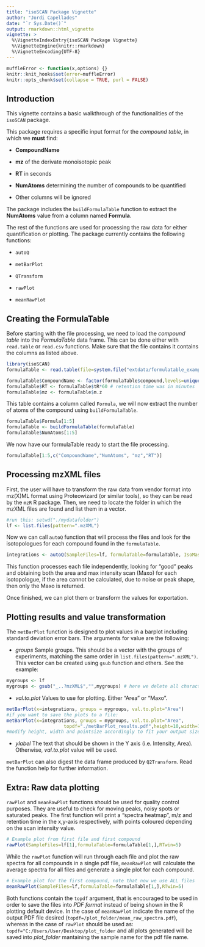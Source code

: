 ```yaml
---
title: "isoSCAN Package Vignette"
author: "Jordi Capellades"
date: "`r Sys.Date()`"
output: rmarkdown::html_vignette
vignette: >
  %\VignetteIndexEntry{isoSCAN Package Vignette}
  %\VignetteEngine{knitr::rmarkdown}
  %\VignetteEncoding{UTF-8}
---
```

```r
muffleError <- function(x,options) {}
knitr::knit_hooks$set(error=muffleError)
knitr::opts_chunk$set(collapse = TRUE, purl = FALSE)
```
## Introduction
This vignette contains a basic walkthrough of the functionalities of the `isoSCAN` package.

This package requires a specific input format for the _compound table_, in which we __must__ find:

* __CompoundName__

* __mz__ of the derivate monoisotopic peak

* __RT__ in seconds

* __NumAtoms__ determining the number of compounds to be quantified

* Other columns will be ignored

The package includes the `buildFormulaTable` function to extract the __NumAtoms__ value from a column named __Formula__.

The rest of the functions are used for processing the raw data for either quantification or plotting. The package currently contains the following functions:

* `autoQ`

* `metBarPlot`

* `QTransform`

* `rawPlot`

* `meanRawPlot`


## Creating the FormulaTable
Before starting with the file processing, we need to load the _compound table_ into the _FormulaTable_ data frame. This can be done either with `read.table` or `read.csv` functions. Make sure that the file contains it contains the columns as listed above.

```r
library(isoSCAN)
formulaTable <- read.table(file=system.file("extdata/formulatable_example.txt", package="isoSCAN"),header=T,sep="\t")

formulaTable$CompoundName <- factor(formulaTable$compound,levels=unique(formulaTable$compound)) # in factor format
formulaTable$RT <- formulaTable$tR*60 # retention time was in minutes
formulaTable$mz <- formulaTable$m.z
```

This table contains a column called `Formula`, we will now extract the number of atoms of the compound using `buildFormulaTable`.

```r
formulaTable$Formula[1:5]
formulaTable <- buildFormulaTable(formulaTable)
formulaTable$NumAtoms[1:5]
```

We now have our formulaTable ready to start the file processing.

```r
formulaTable[1:5,c("CompoundName","NumAtoms", "mz","RT")]
```

## Processing mzXML files
First, the user will have to transform the raw data from vendor format into mz(X)ML format using Proteowizard (or similar tools), so they can be read by the `mzR` R package.
Then, we need to locate the folder in which the mzXML files are found and list them in a vector.

```r
#run this: setwd("./mydatafolder")
lf <- list.files(pattern=".mzXML")
```

Now we can call `autoQ` function that will process the files and look for the isotopologues for each compound found in the `formulaTable`.

```r
integrations <- autoQ(SampleFiles=lf, formulaTable=formulaTable, IsoMass = 1.003355, RTwin = 5, toplot = F, ScanE = 0.1, IntE= 0.4, fit.p = 0.05)
```
This function processes each file independently, looking for "good" peaks and obtaining both the area and max intensity scan (Maxo) for each isotopologue, if the area cannot be calculated, due to noise or peak shape, then only the Maxo is returned.

Once finished, we can plot them or transform the values for exportation. 

## Plotting results and value transformation
The `metBarPlot` function is designed to plot values in a barplot including standard deviation error bars. The arguments for value are the following:

* _groups_ Sample groups. This should be a vector with the groups of experiments, matching the same order in `list.files(pattern=".mzXML")`. This vector can be created using `gsub` function and others. See the example:

```r
mygroups <- lf
mygroups <- gsub("_..?mzXML$","",mygroups) # here we delete all characters after the last "_" until the end of the sample name (check regular expressions in R)
```

* _val.to.plot_ Values to use for plotting. Either "Area" or "Maxo".

```r
metBarPlot(x=integrations, groups = mygroups, val.to.plot="Area")
#if you want to save the plots to a file:
metBarPlot(x=integrations, groups = mygroups, val.to.plot="Area",
					 topdf="./metBarPlot_results.pdf",height=10,width=18,pointsize=16)
#modify height, width and pointsize accordingly to fit your output size

```

* _ylabel_ The text that should be shown in the Y axis (i.e. Intensity, Area). Otherwise, _val.to.plot_ value will be used. 

`metBarPlot` can also digest the data frame produced by `Q2Transform`. Read the function help for further information. 

## Extra: Raw data plotting
`rawPlot` and `meanRawPlot` functions should be used for quality control purposes. They are useful to check for moving peaks, noisy spots or saturated peaks.
The first function will print a "spectra heatmap", m/z and retention time in the x,y-axis respectively, with points coloured depending on the scan intensity value. 

```r
# Example plot from first file and first compound
rawPlot(SampleFiles=lf[1],formulaTable=formulaTable[1,],RTwin=5)
```

While the `rawPlot` function will run through each file and plot the raw spectra for all compounds in a single pdf file, `meanRawPlot` will calculate the average spectra for all files and generate a single plot for each compound.

```r
# Example plot for the first compound, note that now we use ALL files
meanRawPlot(SampleFiles=lf,formulaTable=formulaTable[1,],RTwin=5)
```

Both functions contain the `topdf` argument, that is encouraged to be used in order to save the files into _PDF format_ instead of being shown in the R plotting default device. In the case of `meanRawPlot` indicate the name of the output PDF file desired (`topdf=/plot_folder/mean_raw_spectra.pdf`), whereas in the case of `rawPlot` should be used as: `topdf="C:/Users/User/Desktop/plot_folder` and all plots generated will be saved into *plot_folder* mantaining the sample name for the pdf file name.
